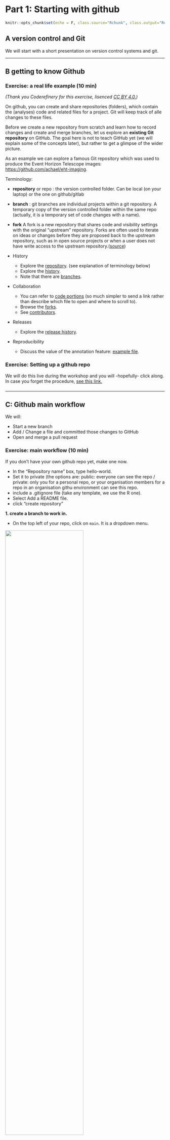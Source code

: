 # Part 1: Starting with github

```r
knitr::opts_chunk$set(echo = F, class.source="Rchunk", class.output="Rout")
```

## A version control and Git
We will start with a short presentation on version control systems and git.

---

## B getting to know Github
### Exercise: a real life example (10 min) 

*(Thank you Coderefinery for this exercise, lisenced [CC BY 4.0.](https://creativecommons.org/licenses/by/4.0/))*

On github, you can create and share repositories (folders), which contain the (analyses) code and related files for a project. Git will keep track of alle changes to these files. 

Before we create a new repository from scratch and learn how to record changes
and create and merge branches, let us explore an **existing Git repository** on
GitHub.  The goal here is not to teach GitHub yet (we will explain some of the
concepts later), but rather to get a glimpse of the wider picture.

As an example we can explore a famous Git repository which was used
to produce the Event Horizon Telescope images: [https://github.com/achael/eht-imaging](https://github.com/achael/eht-imaging).

Terminology:

 - **repository** or repo : the version controlled folder. Can be local (on your laptop) or the one on github/gitlab
 - **branch** : git branches are individual projects within a git repository. A temporary copy of the version controlled folder within the same repo (actually, it is a temporary  set of code changes with a name).
 - **fork** A fork is a new repository that shares code and visibility settings with the original “upstream” repository. Forks are often used to iterate on ideas or changes before they are proposed back to the upstream repository, such as in open source projects or when a user does not have write access to the upstream repository.([source](https://docs.github.com/en/get-started/quickstart/fork-a-repo))


- History
  - Explore the [repository](https://github.com/achael/eht-imaging). (see explanation of terminology below)
  - Explore the [history](https://github.com/achael/eht-imaging/commits/main).
  - Note that there are [branches](https://github.com/achael/eht-imaging/network).
- Collaboration
  - You can refer to [code portions](https://github.com/achael/eht-imaging/blob/31361ab62c5718b08612fc75e409795f004f5071/ehtim/imaging/starwarps.py#L66-L75)
    (so much simpler to send a link rather than describe which file to open and where to scroll to).
  - Browse the [forks](https://github.com/achael/eht-imaging/network/members).
  - See [contributors](https://github.com/achael/eht-imaging/graphs/contributors).
- Releases
  - Explore the [release history](https://github.com/achael/eht-imaging/releases).
- Reproducibility
  - Discuss the value of the annotation feature: [example file](https://github.com/achael/eht-imaging/blame/main/ehtim/imaging/starwarps.py).




### Exercise: Setting up a github repo {.oranje}

We will do this live during the workshop and you will -hopefully- click along. In case you forget the procedure, [see this link.](https://docs.github.com/en/get-started/quickstart/create-a-repo)

###  {.unlisted .unnumbered}

---

## C: Github main workflow

We will: 

 - Start a new branch
 - Add / Change a file and committed those changes to GitHub
 - Open and merge a pull request


### Exercise: main workflow (10 min) 

If you don't have your own github repo yet, make one now. 

   - In the "Repository name" box, type hello-world. 
   - Set it to private (the options are: public: everyone can see the repo / private: only you for a personal repo, or your organisation members for a repo in an organisation githu environment can see this repo.
   - include a .gitignore file (take any template, we use the R one). 
   - Select Add a README file.
   - click "create repository"

**1. create a branch to work in. **

 - On the top left of your repo, click on `main`. It is a dropdown menu.
 
![](./images/clickmain.png){ width=70%}
</br>

 - In the field `Find or create a branch...` Type a branch name, `recipe_dev`
 - Click Create branch: recipe_dev from main.

![](./images/recipe_dev.png){ width=40%}

You now have 2 branches in your repo: the `main` branch which always contains the latest stable version of a project, and the `recipe_dev` branch, that we will use to add a recipe to the repo.

Github switched to your new branch automatically, so the drop down menu should now state `recipe_dev`.

**2. make a change. in this case: add a file.**

 - add a file to your repo called "recipe.txt", containing your favorite recipe for chocolate milk. You can either create this file on github, or create it on your laptop and upload it (make sure you work in the correct branch):
 
![](./images/create_file3.png){ width=100%}

 - type your recipe, for example:

![](./images/recept.png){ width=40%}

 - scroll to the bottom of the page and click `commit new file` : 

![](./images/commitrecipe.png){ width=70%}

Now your two branches are different. 

 - Click on the drop down menu again to switch between branches and explore the difference.
 
![](./images/lookatmain.png){ width=100%}

**3. Open a pull request**

Your recipe_dev branch is now different from the main branch. If you like the changes, you can merge them into the main branch. This is called "pulling".  

To do so, you open a pull request, proposing your changes and requesting that someone review and include your contribution. 

 - click on the `pull requests` tab of your repo
 - click `new pull request`
 - right above the yellow block, you should define which branch is pulled into which other branch. We will pull `recipe_dev` (=compare) into `main` (=base):
 
![](./images/compare.png){ width=30%}

 - Changes to the main branch are shown with red and green highlights.
 - click `create pull request`
 - you can add a title and some info if you like. Also, you can add people you think should be reviewing a change, or connect the changes to a label. We will not cover these topics in the current workshop.
 - click `create pull request` and don't click anything else yet.

**4. Merge a pull request**

Pull requests are not automatically turned into a merge of the two branches. Often, one person is in the lead for a repo, and will determine which changes will be merged. Also, changes in pull requestst can be edited before they are merged. 

For example, if I am a co-author on a paper that is written using github, I will propose changes with a  pull request, but the first author will decide whether to accept them, reject them, or accept with some edits.

I tend to agree with myself: as we have just proposed our own changes, we will now merge them immediately. 

 - Scroll to the bottom of the pull request, click Merge pull request:
 
![](./images/mergepull.png){ width=30%} 
 
 - Click Confirm merge. 
 - you can now safely delete the `recipe_dev` branch. It is good practice to just open a new branch for a new issue you are resolving.

**branch off, make changes and commit, pull request, merge pull request ** is a main github workflow. 

See also the Github Docs, a great source of [Github tutorials](https://docs.github.com/en/get-started/quickstart/github-flow).

*Note: actually, creating a branch is not necessary, you could directly edit the main branch. But it is not good practice when collaborating.*



### Code along: distributed workflow {.oranje}

We will demo what a distributed git/github workflow would look like from an R user perspective. If you are in fact an R user, use the other "Part 1" item in the table of contents to the left.

Try to code along with the example, even if you do not regularly use programming languages.

###  {.unlisted .unnumbered}

---

#### Distributed workflow for future reference
In short, the core of a github workflow consists of :

##### Give each project its own Git repository

A **Git repository** is a folder in which the version control takes place. That means that all the changes of files that are located in that folder (and its subfolders) are tracked. It is best practice to initiate the Git repository on GitHub and then download it to your computer, so there is a working version of your project in the cloud at any point. Github then acts as a backup system as well.

Just as you can have multiple folders on your computer, you can also have multiple Git repositories on your computer (and on GitHub). It is recommended to create a separate Git repository for each project you are doing. 

##### Commit: Saving a new version of your files 

Git does not automatically track the file changes. If you do not tell Git to save the version history, it will not do anything! Saving a new version of your files in the Git repository's file history is called a **commit**. It is recommended to regularly commit your changes, preferably several times a day, as these commits also form the "tracked changes".

##### Updating the GitHub repository (push)

When you commit your changes, the Git repository on your computer will be updated. However, the online copy of your Git repository on GitHub does not, unless you tell Git to do so. This is called **pushing** (you 'push' the changes from your computer to GitHub).

It is recommended to push your commits at least once per day, to keep the copy of your Git repository on GitHub up to date.

##### Updating your local Git repository based on changes in GitHub (pull)

If you work together with other people, they may be changing the github repository as well. In this case, you want to update your Git repository on your computer based on the changes on GitHub. This update process is the reverse of pushing, hence it is called **pulling** (you 'pull' the changes from GitHub to your computer).

---

## gitignore files

.gitignore files (note the dot) are text files containing a list of files in a repo directory you do not want Git to keep version control on. They will not be uploaded to the github repitory.

.gitignore files make most sense when working distributedly (if that is a word).

Adding files to a .gitignore file needs to be done before asking git to follow a file (stage and commit). A file already added to the index of the repository (i.e. which files git will follow) will not be unfollowed based on the .gitignore. If someone added a file to the .gitignore, but git is still tracking it, this is the problem. 

Unfollowing a file requires that you do some coding to remove it from the index. For instance in the terminal in Rstudio:
 
 `git rm --cached filename`

Here is a nice [list of .gitignore templates.](https://github.com/github/gitignore)

---

## Github and data 

GitHub is not designed for data governance, data quality control, or actually, data at all. However, it *is* designed to organise the workflows around data, specifically data analysis, documentation and text writing (e.g. papers. Or online readers for workshops). It is often used in teams or organizations that work with data-related projects to ensure aspects underlying data flows and can be important in data governance because:

**Version control:** As mentioned above. This allows for transparency and reproducibility in data analysis workflows.

**Collaboration, documentation, meta data:** GitHub's workflow helps to ensure that documentation is a central part of a project's process by lowering the threshold for providing meta data and working reproducibly. Also, using github offers multiple stakeholders the option to review, or keep track of, how data is being used in an organisation.

**Security and access control:** GitHub offers a range of security features, such as two-factor authentication, encryption, and access control, which can help to ensure that data-related projects and workflows are secure and only accessible to authorized individuals. At least a lot more secure than e-mailing google drive links or scripts.

**Openness and transparency:** As you share all your changes with your coworkers, it promotes accountability and responsible data practices.

### No really, github and data

Fair enough. So what about the data?

While GitHub does provide some basic data storage capabilities, such as the ability to store small datasets or documentation files, it is generally not recommended to store large datasets or sensitive data on GitHub. Its version control is catered towards code and text, not data. This means that it may be difficult to track changes to datasets over time, and to revert to previous versions of a dataset if necessary.
Larger datasets will also exceed the storage limits, which can impact performance and functionality.

Also, GitHub is a public platform, and while repositories can be private and are secure, most organisations have rules and dedicated data storage solutions in place on where to store data, particularly for sensitive or confidential data.

---

## Thinking in projects

A github repository is centered around the idea of dividing your work in projects (rather than tasks), and storing all files related to a project in one location.

A task-centered folder structure on a researcher's laptop could look somewhat like the way both of your teachers today organised their laptops previously:

```
old_laptop/wrong_structure
├── courses
├── ethical approval documents
├── failed projects
├── images
├── manuscripts
│   ├── me_et al , 2020_v01 - Copy.docx
│   ├── me_et al , 2020_v02.docx
│   └── me_et al about A, 2020_v03_final_final.docx
├── presentations
├── project A
│   ├── Data files 001
│   ├── Project Documentation
│   ├── Volunteer responses
│   ├── analyses
│   └── revision
│       ├── new analyses
│       ├── new figs
│       └── replies to reviewers
└── protocols
```

While a project-centered structure may look like this : (this structure specifically is actually based on [Guerilla analytics](https://guerrilla-analytics.net/) but other options are available. For example, you could take a look at [cookiecutter templates](https://www.cookiecutter.io/templates) if you want a Python-based approach or the [worcs package](https://content.iospress.com/articles/data-science/ds210031) for R.

```
new_laptop/better_example_structure
├── courses
├── project A
│   ├── analyses
│   │   ├── code
│   │   ├── data
│   │   └── data_raw
│   │       └── Volunteer responses
│   ├── documentation
│   ├── ethical approval
│   ├── images
│   ├── manuscript
│   │   ├── me_et al , 2020.docx
│   │   ├── version 1
│   │   └── version 2
│   ├── methods
│   │   └── protocols
│   └── presentations
├── project B
└── project C
```

Now, `project A` and `project B` could easily be github repos (although data itself is often not stored on github )

The data workflow could then consist of:

 - a github/gitlab repository that version controles everything you do with your data (most importantly, analysis scripts)
 - a secure location to store raw data and not touch or change it: read-only. 
 - a data repositorie that stores the to be used data your are analysing and collaborating on. Usually organisations have something in place, for instance Research Drive, dedicated servers or even google drive.




